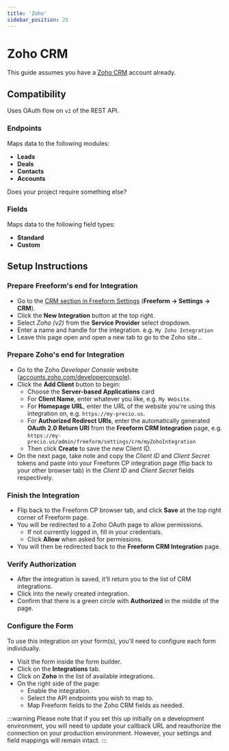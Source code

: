 ```yaml
---
title: 'Zoho'
sidebar_position: 25
---
```



# Zoho CRM <Badge type="pro" text="Pro" /><Badge type="feature" text="Revised in 5.0+" />

This guide assumes you have a [Zoho CRM](https://www.zoho.com/crm/) account already.

## Compatibility

Uses OAuth flow on `v2` of the REST API.

### Endpoints

Maps data to the following modules:

- **Leads**
- **Deals**
- **Contacts**
- **Accounts**

Does your project require something else? &nbsp; <PrimaryButtonWithLink to='/support' label='Contact Us' />

### Fields

Maps data to the following field types:

- **Standard**
- **Custom**

## Setup Instructions

<VerticalStepWrapper>

<StepMarkdown>

### Prepare Freeform's end for Integration

- Go to the [CRM section in Freeform Settings](../configuration/settings/#crm) (**Freeform → Settings → CRM**).
- Click the **New Integration** button at the top right.
- Select _Zoho (v2)_ from the **Service Provider** select dropdown.
- Enter a name and handle for the integration. e.g. `My Zoho Integration`
- Leave this page open and open a new tab to go to the Zoho site...

</StepMarkdown>

<StepMarkdown>

### Prepare Zoho's end for Integration

- Go to the Zoho _Developer Console_ website ([accounts.zoho.com/developerconsole](https://accounts.zoho.com/developerconsole)).
- Click the **Add Client** button to begin:
  - Choose the **Server-based Applications** card
  - For **Client Name**, enter whatever you like, e.g. `My Website`.
  - For **Homepage URL**, enter the URL of the website you're using this integration on, e.g. `https://my-precio.us`.
  - For **Authorized Redirect URIs**, enter the automatically generated **OAuth 2.0 Return URI** from the **Freeform CRM Integration** page, e.g. `https://my-precio.us/admin/freeform/settings/crm/myZohoIntegration`
  - Then click **Create** to save the new Client ID.
- On the next page, take note and copy the _Client ID_ and _Client Secret_ tokens and paste into your Freeform CP integration page (flip back to your other browser tab) in the _Client ID_ and _Client Secret_ fields respectively.

</StepMarkdown>

<StepMarkdown>

### Finish the Integration

- Flip back to the Freeform CP browser tab, and click **Save** at the top right corner of Freeform page.
- You will be redirected to a Zoho OAuth page to allow permissions.
  - If not currently logged in, fill in your credentials.
  - Click **Allow** when asked for permissions.
- You will then be redirected back to the **Freeform CRM Integration** page.

</StepMarkdown>

<StepMarkdown>

### Verify Authorization

- After the integration is saved, it'll return you to the list of CRM integrations.
- Click into the newly created integration.
- Confirm that there is a green circle with **Authorized** in the middle of the page.

</StepMarkdown>

<StepMarkdown>

### Configure the Form

To use this integration on your form(s), you'll need to configure each form individually.

- Visit the form inside the form builder.
- Click on the **Integrations** tab.
- Click on **Zoho** in the list of available integrations.
- On the right side of the page:
  - Enable the integration.
  - Select the API endpoints you wish to map to.
  - Map Freeform fields to the Zoho CRM fields as needed.

</StepMarkdown>

</VerticalStepWrapper>

:::warning
Please note that if you set this up initially on a development environment, you will need to update your callback URL and reauthorize the connection on your production environment. However, your settings and field mappings will remain intact.
:::
